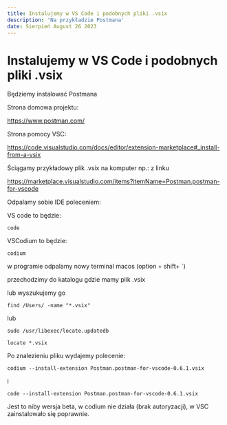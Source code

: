 ```yaml
---
title: Instalujemy w VS Code i podobnych pliki .vsix
description: 'Na przykładzie Postmana'
date: Sierpień August 26 2023
---
```


# Instalujemy w VS Code i podobnych pliki .vsix

Będziemy instalować Postmana

Strona domowa projektu:

https://www.postman.com/

Strona pomocy VSC:

https://code.visualstudio.com/docs/editor/extension-marketplace#_install-from-a-vsix

Ściągamy przykładowy plik .vsix na komputer np.: z linku

https://marketplace.visualstudio.com/items?itemName=Postman.postman-for-vscode

Odpalamy sobie IDE poleceniem:

VS code to będzie:

```
code
```

VSCodium to będzie:

```
codium
```

w programie odpalamy nowy terminal macos (option + shift+ `)

przechodzimy do katalogu gdzie mamy plik .vsix

lub wyszukujemy go

```
find /Users/ -name "*.vsix"
```

lub

```
sudo /usr/libexec/locate.updatedb
```

```
locate *.vsix
```

Po znalezieniu pliku wydajemy polecenie:

```
codium --install-extension Postman.postman-for-vscode-0.6.1.vsix
```

i

```
code --install-extension Postman.postman-for-vscode-0.6.1.vsix
```

Jest to niby wersja beta, w codium nie działa (brak autoryzacji), w VSC zainstalowało się poprawnie.
